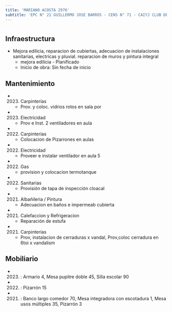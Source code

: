 ```yaml
---
title: 'MARIANO ACOSTA 2976'
subtitle: 'EPC N° 21 GUILLERMO JOSE BARROS - CENS N° 71 - CAIYJ CLUB DE JOVENES FATIMA'
---
```


#
## Infraestructura

* Mejora edilicia, reparacion de cubiertas, adecuacion de instalaciones sanitarias, electricas y pluvial. reparacion de muros y pintura integral 
    + mejora edilicia - Planificado 
    + Inicio de obra: Sin fecha de inicio 






## Mantenimiento

*  (2023) Carpinterías 
    + Prov. y coloc. vidrios rotos en sala por

*  (2023) Electricidad 
    + Prov e Inst. 2 ventiladores en aula

*  (2022) Carpinterías 
    + Colocacion de Pizarrones en aulas

*  (2022) Electricidad 
    + Proveer e instalar ventilador en aula 5

*  (2022) Gas 
    + provision y colocacion termotanque

*  (2022) Sanitarias 
    + Provisión de tapa de inspección cloacal

*  (2021) Albañileria / Pintura 
    + Adecuacion en baños e impermeab cubierta

*  (2021) Calefaccion y Refrigeracion 
    + Reparación de estufa

*  (2021) Carpinterías 
    + Prov, instalacion de cerraduras x vandal, Prov,coloc cerradura en 6toi x vandalism





## Mobiliario

*  (2023) : Armario 4, Mesa pupitre doble 45, Silla escolar 90 

*  (2022) : Pizarrón 15 

*  (2021) : Banco largo comedor 70, Mesa integradora con escotadura 1, Mesa usos múltiples 35, Pizarrón 3 



